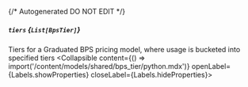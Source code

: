 {/* Autogenerated DO NOT EDIT  */}

##### `tiers` *{`List[BpsTier]`}*
Tiers for a Graduated BPS pricing model, where usage is bucketed into specified tiers
<Collapsible content={() => import('/content/models/shared/bps_tier/python.mdx')} openLabel={Labels.showProperties} closeLabel={Labels.hideProperties}>
</Collapsible>


